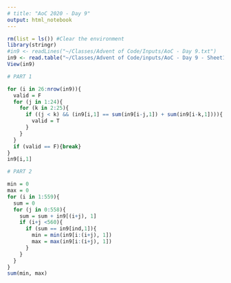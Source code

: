 ```yaml
---
# title: "AoC 2020 - Day 9"
output: html_notebook
---
```


```r
rm(list = ls()) #Clear the environment
library(stringr)
#in9 <- readLines("~/Classes/Advent of Code/Inputs/AoC - Day 9.txt")
in9 <- read.table("~/Classes/Advent of Code/inputs/AoC - Day 9 - Sheet1.csv", quote="\"", comment.char="")
View(in9)

# PART 1

for (i in 26:nrow(in9)){
  valid = F
  for (j in 1:24){
    for (k in 2:25){
      if ((j < k) && (in9[i,1] == sum(in9[i-j,1]) + sum(in9[i-k,1]))){
        valid = T
      }
    }
  }
  if (valid == F){break}
}
in9[i,1]

# PART 2

min = 0
max = 0
for (i in 1:559){
  sum = 0
  for (j in 0:558){
    sum = sum + in9[(i+j), 1]
    if (i+j <560){
      if (sum == in9[ind,1]){
        min = min(in9[i:(i+j), 1])
        max = max(in9[i:(i+j), 1])
      }
    }
  }
}
sum(min, max)
```



